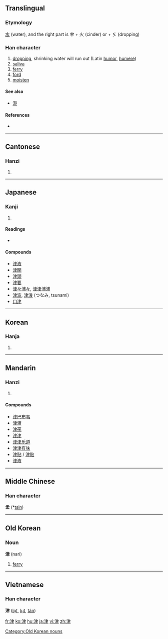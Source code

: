 ==Translingual==

===Etymology===
[[水]] (water), and the right part is 聿 + 火 (cinder) or + 彡 (dropping)

===Han character===
{{Han char|rn=85|rad=水|as=06|sn=9|four=3510<sub>7</sub>|canj=水中手 (ELQ)}}

# [[drop]]ping, shrinking water will run out (Latin [[humor]], [[humere]])
# [[saliva]]
# [[ferry]]
# [[ford]]
# [[moisten]]

====See also====
* [[港]]

====References====
* {{Han ref|kx=0621.090|dkj=17396|dj=1017.070|hdz=31616.110|uh=6D25|ud=27941|bh=AC7A|bd=44154}}

----

==Cantonese==

===Hanzi===
{{yue-hanzi|jyut=|y=jeun1}}

# {{defn|Cantonese}}

----

==Japanese==

===Kanji===
{{ja-kanji|grade=c|rs=水06}}

# {{defn|Japanese}}

====Readings====
* {{ja-readings|on=[[しん]] (shin)|kun=[[つ]] (tsu)}}

====Compounds====
* [[津液]]
* [[津関]]
* [[津頭]]
* [[津要]]
* [[津々浦々]], [[津津浦浦]]
* [[津波]], [[津浪]] (つなみ, tsunami)
* [[口津]]

----

==Korean==

===Hanja===
{{ko-hanja|hangeul=[[진]]|eumhun=|rv=jin|mr=chin|y=cin}}

# {{defn|Korean}}

----

==Mandarin==

===Hanzi===
{{cmn-hanzi|pin=[[jīn]] ([[jin1]])|wg=chin<sup>1</sup>}}

# {{defn|Mandarin}}

====Compounds====
* [[津巴布韦]]
* [[津渡]]
* [[津筏]]
* [[津津]]
* [[津津乐道]]
* [[津津有味]]
* [[津贴]] / [[津貼]]
* [[津液]]

----

==Middle Chinese==
===Han character===
'''孟''' (*[[tsin]])<!--asterisk indicates that this is a reconstructed pronunciation-->

----

==Old Korean==

===Noun===
'''津''' (nari)

# {{Baekje}} [[ferry]]

[[Category:Old Korean nouns]]

----

==Vietnamese==
===Han character===
'''津''' ([[lọt]], [[lụt]], [[tân]])

[[fr:津]]
[[ko:津]]
[[hu:津]]
[[ja:津]]
[[vi:津]]
[[zh:津]]